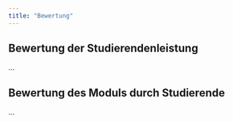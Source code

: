 ```yaml
---
title: "Bewertung"
---
```


## Bewertung der Studierendenleistung

...

## Bewertung des Moduls durch Studierende

...

